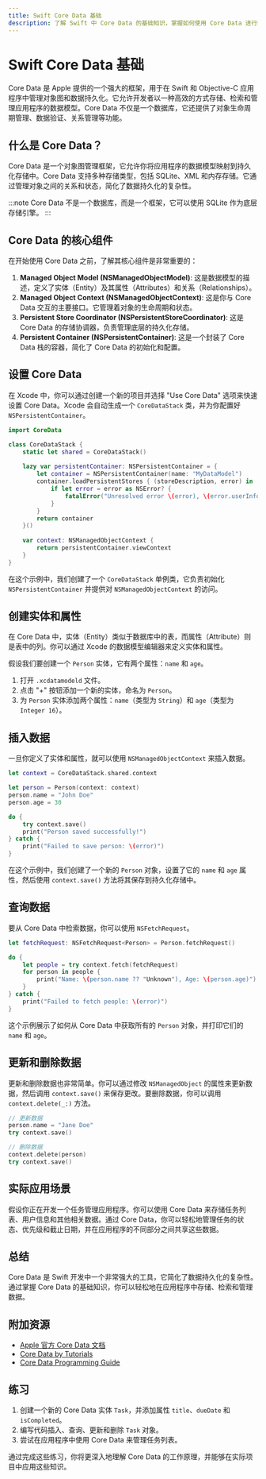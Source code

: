```yaml
---
title: Swift Core Data 基础
description: 了解 Swift 中 Core Data 的基础知识，掌握如何使用 Core Data 进行数据持久化存储和管理。
---
```


# Swift Core Data 基础

Core Data 是 Apple 提供的一个强大的框架，用于在 Swift 和 Objective-C 应用程序中管理对象图和数据持久化。它允许开发者以一种高效的方式存储、检索和管理应用程序的数据模型。Core Data 不仅是一个数据库，它还提供了对象生命周期管理、数据验证、关系管理等功能。

## 什么是 Core Data？

Core Data 是一个对象图管理框架，它允许你将应用程序的数据模型映射到持久化存储中。Core Data 支持多种存储类型，包括 SQLite、XML 和内存存储。它通过管理对象之间的关系和状态，简化了数据持久化的复杂性。

:::note
Core Data 不是一个数据库，而是一个框架，它可以使用 SQLite 作为底层存储引擎。
:::

## Core Data 的核心组件

在开始使用 Core Data 之前，了解其核心组件是非常重要的：

1. **Managed Object Model (NSManagedObjectModel)**: 这是数据模型的描述，定义了实体（Entity）及其属性（Attributes）和关系（Relationships）。
2. **Managed Object Context (NSManagedObjectContext)**: 这是你与 Core Data 交互的主要接口。它管理着对象的生命周期和状态。
3. **Persistent Store Coordinator (NSPersistentStoreCoordinator)**: 这是 Core Data 的存储协调器，负责管理底层的持久化存储。
4. **Persistent Container (NSPersistentContainer)**: 这是一个封装了 Core Data 栈的容器，简化了 Core Data 的初始化和配置。

## 设置 Core Data

在 Xcode 中，你可以通过创建一个新的项目并选择 "Use Core Data" 选项来快速设置 Core Data。Xcode 会自动生成一个 `CoreDataStack` 类，并为你配置好 `NSPersistentContainer`。

```swift
import CoreData

class CoreDataStack {
    static let shared = CoreDataStack()
    
    lazy var persistentContainer: NSPersistentContainer = {
        let container = NSPersistentContainer(name: "MyDataModel")
        container.loadPersistentStores { (storeDescription, error) in
            if let error = error as NSError? {
                fatalError("Unresolved error \(error), \(error.userInfo)")
            }
        }
        return container
    }()
    
    var context: NSManagedObjectContext {
        return persistentContainer.viewContext
    }
}
```

在这个示例中，我们创建了一个 `CoreDataStack` 单例类，它负责初始化 `NSPersistentContainer` 并提供对 `NSManagedObjectContext` 的访问。

## 创建实体和属性

在 Core Data 中，实体（Entity）类似于数据库中的表，而属性（Attribute）则是表中的列。你可以通过 Xcode 的数据模型编辑器来定义实体和属性。

假设我们要创建一个 `Person` 实体，它有两个属性：`name` 和 `age`。

1. 打开 `.xcdatamodeld` 文件。
2. 点击 "+" 按钮添加一个新的实体，命名为 `Person`。
3. 为 `Person` 实体添加两个属性：`name`（类型为 `String`）和 `age`（类型为 `Integer 16`）。

## 插入数据

一旦你定义了实体和属性，就可以使用 `NSManagedObjectContext` 来插入数据。

```swift
let context = CoreDataStack.shared.context

let person = Person(context: context)
person.name = "John Doe"
person.age = 30

do {
    try context.save()
    print("Person saved successfully!")
} catch {
    print("Failed to save person: \(error)")
}
```

在这个示例中，我们创建了一个新的 `Person` 对象，设置了它的 `name` 和 `age` 属性，然后使用 `context.save()` 方法将其保存到持久化存储中。

## 查询数据

要从 Core Data 中检索数据，你可以使用 `NSFetchRequest`。

```swift
let fetchRequest: NSFetchRequest<Person> = Person.fetchRequest()

do {
    let people = try context.fetch(fetchRequest)
    for person in people {
        print("Name: \(person.name ?? "Unknown"), Age: \(person.age)")
    }
} catch {
    print("Failed to fetch people: \(error)")
}
```

这个示例展示了如何从 Core Data 中获取所有的 `Person` 对象，并打印它们的 `name` 和 `age`。

## 更新和删除数据

更新和删除数据也非常简单。你可以通过修改 `NSManagedObject` 的属性来更新数据，然后调用 `context.save()` 来保存更改。要删除数据，你可以调用 `context.delete(_:)` 方法。

```swift
// 更新数据
person.name = "Jane Doe"
try context.save()

// 删除数据
context.delete(person)
try context.save()
```

## 实际应用场景

假设你正在开发一个任务管理应用程序。你可以使用 Core Data 来存储任务列表、用户信息和其他相关数据。通过 Core Data，你可以轻松地管理任务的状态、优先级和截止日期，并在应用程序的不同部分之间共享这些数据。

## 总结

Core Data 是 Swift 开发中一个非常强大的工具，它简化了数据持久化的复杂性。通过掌握 Core Data 的基础知识，你可以轻松地在应用程序中存储、检索和管理数据。

## 附加资源

- [Apple 官方 Core Data 文档](https://developer.apple.com/documentation/coredata)
- [Core Data by Tutorials](https://www.raywenderlich.com/books/core-data-by-tutorials)
- [Core Data Programming Guide](https://developer.apple.com/library/archive/documentation/Cocoa/Conceptual/CoreData/index.html)

## 练习

1. 创建一个新的 Core Data 实体 `Task`，并添加属性 `title`、`dueDate` 和 `isCompleted`。
2. 编写代码插入、查询、更新和删除 `Task` 对象。
3. 尝试在应用程序中使用 Core Data 来管理任务列表。

通过完成这些练习，你将更深入地理解 Core Data 的工作原理，并能够在实际项目中应用这些知识。
